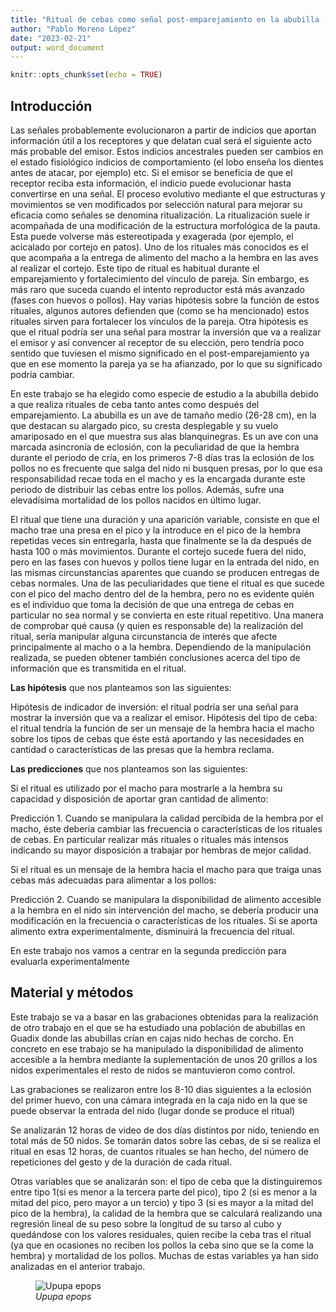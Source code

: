 ```yaml
---
title: "Ritual de cebas como señal post-emparejamiento en la abubilla (*Upupa epops*)"
author: "Pablo Moreno López"
date: "2023-02-21"
output: word_document
---
```


```r
knitr::opts_chunk$set(echo = TRUE)
```

## **Introducción**

Las señales probablemente evolucionaron a partir de indicios que aportan información útil a los receptores y que delatan cual será el siguiente acto más probable del emisor. Estos indicios ancestrales pueden ser cambios en el estado fisiológico indicios de comportamiento (el lobo enseña los dientes antes de atacar, por ejemplo) etc. 
Si el emisor se beneficia de que el receptor reciba esta información, el indicio puede evolucionar hasta convertirse en una señal. El proceso evolutivo mediante el que estructuras y movimientos se ven modificados por selección natural para mejorar su eficacia como señales se denomina ritualización. La ritualización suele ir acompañada de una modificación de la estructura morfológica de la pauta. Esta puede volverse más estereotipada y exagerada (por ejemplo, el acicalado por cortejo en patos).
Uno de los rituales más conocidos es el que acompaña a la entrega de alimento del macho a la hembra en las aves al realizar el cortejo. Este tipo de ritual es habitual durante el emparejamiento y fortalecimiento del vínculo de pareja. Sin embargo, es más raro que suceda cuando el intento reproductor está más avanzado (fases con huevos o pollos).
Hay varias hipótesis sobre la función de estos rituales, algunos autores defienden que (como se ha mencionado) estos rituales sirven para fortalecer los vínculos de la pareja. Otra hipótesis es que el ritual podría ser una señal para mostrar la inversión que va a realizar el emisor y así convencer al receptor de su elección, pero tendría poco sentido que tuviesen el mismo significado en el post-emparejamiento ya que en ese momento la pareja ya se ha afianzado, por lo que su significado podría cambiar. 


En este trabajo se ha elegido como especie de estudio a la abubilla debido a que realiza rituales de ceba tanto antes como después del emparejamiento. La abubilla es un ave de tamaño medio (26-28 cm), en la que destacan su alargado pico, su cresta desplegable y su vuelo amariposado en el que muestra sus alas blanquinegras. Es un ave con una marcada asincronía de eclosión, con la peculiaridad de que la hembra durante el periodo de cría, en los primeros 7-8 días tras la eclosión de los pollos no es frecuente que salga del nido ni busquen presas, por lo que esa responsabilidad recae toda en el macho y es la encargada durante este periodo de distribuir las cebas entre los pollos. Además, sufre una elevadísima mortalidad de los pollos nacidos en último lugar.


El ritual que tiene una duración y una aparición variable, consiste en que el macho trae una presa en el pico y la introduce en el pico de la hembra repetidas veces sin entregarla, hasta que finalmente se la da después de hasta 100 o más movimientos. Durante el cortejo sucede fuera del nido, pero en las fases con huevos y pollos tiene lugar en la entrada del nido, en las mismas circunstancias aparentes que cuando se producen entregas de cebas normales. Una de las peculiaridades que tiene el ritual es que sucede con el pico del macho dentro del de la hembra, pero no es evidente quién es el individuo que toma la decisión de que una entrega de cebas en particular no sea normal y se convierta en este ritual repetitivo. Una manera de comprobar qué causa (y quien es responsable de) la realización del ritual, sería manipular alguna circunstancia de interés que afecte principalmente al macho o a la hembra. Dependiendo de la manipulación realizada, se pueden obtener también conclusiones acerca del tipo de información que es transmitida en el ritual. 


**Las hipótesis** que nos planteamos son las siguientes:

Hipótesis de indicador de inversión: el ritual podría ser una señal para mostrar la inversión que va a realizar el emisor.
Hipótesis del tipo de ceba: el ritual tendría la función de ser un mensaje de la hembra hacia el macho sobre los tipos de cebas que éste está aportando y las necesidades en cantidad o características de las presas que la hembra reclama. 

**Las predicciones** que nos planteamos son las siguientes:

Si el ritual es utilizado por el macho para mostrarle a la hembra su capacidad y disposición de aportar gran cantidad de alimento:

Predicción 1.  Cuando se manipulara la calidad percibida de la hembra por el macho, éste debería cambiar las frecuencia o características de los rituales de cebas. En particular realizar más rituales o rituales más intensos indicando su mayor disposición a trabajar por hembras de mejor calidad.

Si el ritual es un mensaje de la hembra hacia el macho para que traiga unas cebas más adecuadas para alimentar a los pollos:
 
Predicción 2. Cuando se manipulara la disponibilidad de alimento accesible a la hembra en el nido sin intervención del macho, se debería producir una modificación en la frecuencia o características de los rituales. Si se aporta alimento extra experimentalmente, disminuirá la frecuencia del ritual.

En este trabajo nos vamos a centrar en la segunda predicción para evaluarla experimentalmente

## **Material y métodos**

Este trabajo se va a basar en las grabaciones obtenidas para la realización de otro trabajo en el que se ha estudiado una población de abubillas en Guadix donde las abubillas crían en cajas nido hechas de corcho. En concreto en ese trabajo se ha manipulado la disponibilidad de alimento accesible a la hembra mediante la suplementación de unos 20 grillos a los nidos experimentales el resto de nidos se mantuvieron como control.

Las grabaciones se realizaron entre los 8-10 dias siguientes a la eclosión del primer huevo, con una cámara integrada en la caja nido en la que se puede observar la entrada del nido (lugar donde se produce el ritual)


Se analizarán 12 horas de video de dos días distintos por nido, teniendo en total más de 50 nidos. Se tomarán datos sobre las cebas, de si se realiza el ritual en esas 12 horas, de cuantos rituales se han hecho, del número de repeticiones del gesto y de la duración de cada ritual. 

Otras variables que se analizarán son: el tipo de ceba que la distinguiremos entre tipo 1(si es menor a la tercera parte del pico), tipo 2 (si es menor a la mitad del pico, pero mayor a un tercio) y tipo 3 (si es mayor a la mitad del pico de la hembra), la calidad de la hembra que se calculará realizando una regresión lineal de su peso sobre la longitud de su tarso al cubo y quedándose con los valores residuales, quien recibe la ceba tras el ritual (ya que en ocasiones no reciben los pollos la ceba sino que se la come la hembra) y mortalidad de los pollos. Muchas de estas variables ya han sido analizadas en el anterior trabajo.


![*Upupa epops*](https://sayrnatural.com/wp-content/uploads/2021/07/abubilla-1024x683.jpg)











